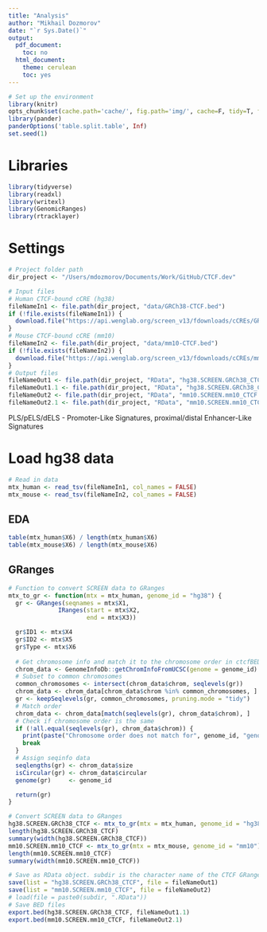 ```yaml
---
title: "Analysis"
author: "Mikhail Dozmorov"
date: "`r Sys.Date()`"
output:
  pdf_document:
    toc: no
  html_document:
    theme: cerulean
    toc: yes
---
```


```r
# Set up the environment
library(knitr)
opts_chunk$set(cache.path='cache/', fig.path='img/', cache=F, tidy=T, fig.keep='high', echo=F, dpi=100, warnings=F, message=F, comment=NA, warning=F, results='as.is', fig.width = 10, fig.height = 6) #out.width=700, 
library(pander)
panderOptions('table.split.table', Inf)
set.seed(1)
```

# Libraries

```r
library(tidyverse)
library(readxl)
library(writexl)
library(GenomicRanges)
library(rtracklayer)
```

# Settings

```r
# Project folder path
dir_project <- "/Users/mdozmorov/Documents/Work/GitHub/CTCF.dev"

# Input files
# Human CTCF-bound cCRE (hg38)
fileNameIn1 <- file.path(dir_project, "data/GRCh38-CTCF.bed")
if (!file.exists(fileNameIn1)) {
  download.file("https://api.wenglab.org/screen_v13/fdownloads/cCREs/GRCh38-CTCF.bed", fileNameIn1)
}
# Mouse CTCF-bound cCRE (mm10)
fileNameIn2 <- file.path(dir_project, "data/mm10-CTCF.bed")
if (!file.exists(fileNameIn2)) {
  download.file("https://api.wenglab.org/screen_v13/fdownloads/cCREs/mm10-CTCF.bed", fileNameIn2)
}
# Output files
fileNameOut1 <- file.path(dir_project, "RData", "hg38.SCREEN.GRCh38_CTCF.RData")
fileNameOut1.1 <- file.path(dir_project, "RData", "hg38.SCREEN.GRCh38_CTCF.bed")
fileNameOut2 <- file.path(dir_project, "RData", "mm10.SCREEN.mm10_CTCF.RData")
fileNameOut2.1 <- file.path(dir_project, "RData", "mm10.SCREEN.mm10_CTCF.bed")
```

PLS/pELS/dELS - Promoter-Like Signatures, proximal/distal Enhancer-Like Signatures

# Load hg38 data

```r
# Read in data
mtx_human <- read_tsv(fileNameIn1, col_names = FALSE)
mtx_mouse <- read_tsv(fileNameIn2, col_names = FALSE)
```

## EDA

```r
table(mtx_human$X6) / length(mtx_human$X6)
table(mtx_mouse$X6) / length(mtx_mouse$X6)
```

## GRanges

```r
# Function to convert SCREEN data to GRanges
mtx_to_gr <- function(mtx = mtx_human, genome_id = "hg38") {
  gr <- GRanges(seqnames = mtx$X1, 
              IRanges(start = mtx$X2, 
                      end = mtx$X3))

  gr$ID1 <- mtx$X4
  gr$ID2 <- mtx$X5
  gr$Type <- mtx$X6
  
  # Get chromosome info and match it to the chromosome order in ctcfBED
  chrom_data <- GenomeInfoDb::getChromInfoFromUCSC(genome = genome_id)
  # Subset to common chromosomes
  common_chromosomes <- intersect(chrom_data$chrom, seqlevels(gr))
  chrom_data <- chrom_data[chrom_data$chrom %in% common_chromosomes, ]
  gr <- keepSeqlevels(gr, common_chromosomes, pruning.mode = "tidy")
  # Match order
  chrom_data <- chrom_data[match(seqlevels(gr), chrom_data$chrom), ]
  # Check if chromosome order is the same
  if (!all.equal(seqlevels(gr), chrom_data$chrom)) {
    print(paste("Chromosome order does not match for", genome_id, "genome."))
    break
  }
  # Assign seqinfo data
  seqlengths(gr) <- chrom_data$size
  isCircular(gr) <- chrom_data$circular
  genome(gr)     <- genome_id

  return(gr)
}
```

```r
# Convert SCREEN data to GRanges
hg38.SCREEN.GRCh38_CTCF <- mtx_to_gr(mtx = mtx_human, genome_id = "hg38")
length(hg38.SCREEN.GRCh38_CTCF)
summary(width(hg38.SCREEN.GRCh38_CTCF))
mm10.SCREEN.mm10_CTCF <- mtx_to_gr(mtx = mtx_mouse, genome_id = "mm10")
length(mm10.SCREEN.mm10_CTCF)
summary(width(mm10.SCREEN.mm10_CTCF))

# Save as RData object. subdir is the character name of the CTCF GRanges variable
save(list = "hg38.SCREEN.GRCh38_CTCF", file = fileNameOut1)
save(list = "mm10.SCREEN.mm10_CTCF", file = fileNameOut2)
# load(file = paste0(subdir, ".RData"))
# Save BED files
export.bed(hg38.SCREEN.GRCh38_CTCF, fileNameOut1.1)
export.bed(mm10.SCREEN.mm10_CTCF, fileNameOut2.1)
```

